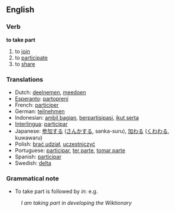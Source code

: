 ==English==
===Verb===
'''to take part'''
# to [[join]]
# to [[participate]]
# to [[share]]

===Translations===
*Dutch: [[deelnemen]], [[meedoen]]
*[[Esperanto]]: [[partopreni]]
*French: [[participer]]
*German: [[teilnehmen]]
*Indonesian: [[ambil bagian]], [[partisipasi|berpartisipasi]], [[ikut serta]]
*[[Interlingua]]: [[participar]]
*Japanese: [[参加]]する ([[さんか]]する, sanka-suru), [[加わる]] ([[くわわる]], kuwawaru)
*Polish: [[brać udział]], [[uczestniczyć]]
*Portuguese: [[participar]], [[ter parte]], [[tomar parte]]
*Spanish: [[participar]]
*Swedish: [[delta]]

===Grammatical note===

*To take part is followed by ''in'': e.g.
:''I am taking part in developing the Wiktionary''